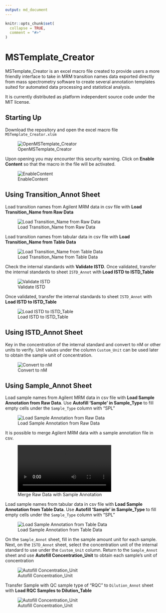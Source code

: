 ```yaml
---
output: md_document 
---
```


```r
knitr::opts_chunk$set(
  collapse = TRUE,
  comment = "#>"
)
```

# MSTemplate_Creator

MSTemplate_Creator is an excel macro file created to provide users a more friendly interface to take in MRM transition names data exported directly from mass spectrometry software to create several annotation templates suited for automated data processing and statistical analysis.

It is currently distributed as platform independent source code under the MIT license.

## Starting Up

Download the repository and open the excel macro file `MSTemplate_Creator.xlsm`

![OpenMSTemplate_Creator](figures/OpenMSTemplate_Creator.JPG)

Upon opening you may encounter this security warning. Click on **Enable Content** so that the macro in the file will be activated.

![EnableContent](figures/EnableContentWarning.jpg)

## Using Transition_Annot Sheet

Load transition names from Agilent MRM data in csv file with **Load Transition_Name from Raw Data**

![Load Transition_Name from Raw Data](figures/trial.gif)

Load transition names from tabular data in csv file with **Load Transition_Name from Table Data**

![Load Transition_Name from Table Data](figures/trial2.gif)

Check the internal standards with **Validate ISTD**. Once validated, transfer the internal standards to sheet `ISTD_Annot` with **Load ISTD to ISTD_Table**

![Validate ISTD](figures/trial3.gif)

Once validated, transfer the internal standards to sheet `ISTD_Annot` with **Load ISTD to ISTD_Table**

![Load ISTD to ISTD_Table](figures/trial4.gif)

## Using ISTD_Annot Sheet

Key in the concentration of the internal standard and convert to nM or other units to verify. Unit values under the column `Custom_Unit` can be used later to obtain the sample unit of concentration.

![Convert to nM](figures/trial5.gif)

## Using Sample_Annot Sheet

Load sample names from Agilent MRM data in csv file with **Load Sample Annotation from Raw Data**. Use **Autofill 'Sample' in Sample_Type** to fill empty cells under the `Sample_Type` column with "SPL"

![Load Sample Annotation from Raw Data](figures/trial7.gif)

It is possible to merge Agilent MRM data with a sample annotation file in csv.

![Merge Raw Data with Sample Annotation](figures/trial10.mp4)

Load sample names from tabular data in csv file with **Load Sample Annotation from Table Data**. Use **Autofill 'Sample' in Sample_Type** to fill empty cells under the `Sample_Type` column with "SPL"

![Load Sample Annotation from Table Data](figures/trial6.gif)

On the `Sample_Annot` sheet, fill in the sample amount unit for each sample. Next, on the `ISTD_Annot` sheet, select the concentration unit of the internal standard to use under the `Custom_Unit` column. Return to the `Sample_Annot` sheet and use **Autofill Concentration_Unit** to obtain each sample's unit of concentration

![Autofill Concentration_Unit](figures/trial8.gif)

Transfer Sample with QC sample type of "RQC" to `Dilution_Annot` sheet with **Load RQC Samples to Dilution_Table**

![Autofill Concentration_Unit](figures/trial9.gif)
